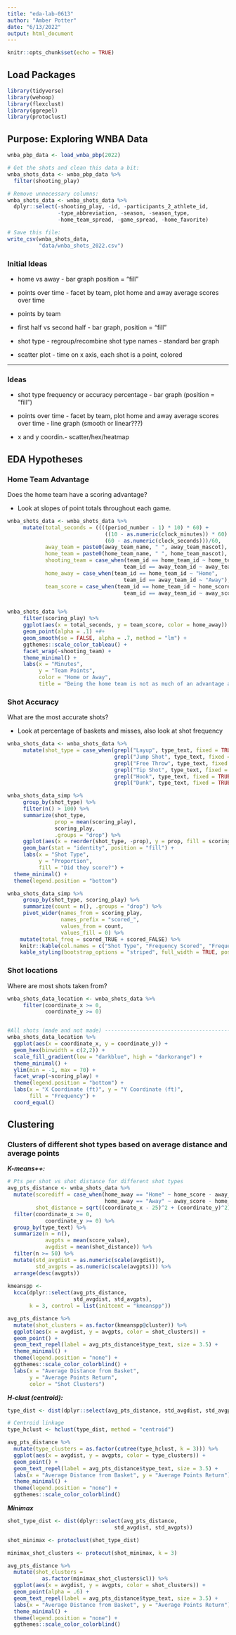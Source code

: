 ```yaml
---
title: "eda-lab-0613"
author: "Amber Potter"
date: "6/13/2022"
output: html_document
---
```


```r
knitr::opts_chunk$set(echo = TRUE)
```

## Load Packages

```r
library(tidyverse)
library(wehoop)
library(flexclust)
library(ggrepel)
library(protoclust)
```

## Purpose: Exploring WNBA Data

```r
wnba_pbp_data <- load_wnba_pbp(2022)

# Get the shots and clean this data a bit:
wnba_shots_data <- wnba_pbp_data %>%
  filter(shooting_play)

# Remove unnecessary columns:
wnba_shots_data <- wnba_shots_data %>%
  dplyr::select(-shooting_play, -id, -participants_2_athlete_id,
                -type_abbreviation, -season, -season_type, 
                -home_team_spread, -game_spread, -home_favorite)

# Save this file:
write_csv(wnba_shots_data, 
          "data/wnba_shots_2022.csv")
```

### Initial Ideas

- home vs away - bar graph position = "fill"

- points over time - facet by team, plot home and away average scores over time

- points by team

- first half vs second half - bar graph, position = "fill"

- shot type - regroup/recombine shot type names - standard bar graph

- scatter plot - time on x axis, each shot is a point, colored


-----------

### Ideas

- shot type frequency or accuracy percentage - bar graph (position = "fill")

- points over time - facet by team, plot home and away average scores over time - line graph (smooth or linear???)

- x and y coordin.- scatter/hex/heatmap


## EDA Hypotheses

### Home Team Advantage

Does the home team have a scoring advantage?

  - Look at slopes of point totals throughout each game.

```r
wnba_shots_data <- wnba_shots_data %>%
     mutate(total_seconds = ((((period_number - 1) * 10) * 60) + 
                               ((10 - as.numeric(clock_minutes)) * 60) + 
                               (60 - as.numeric(clock_seconds)))/60,
            away_team = paste0(away_team_name, " ", away_team_mascot),
            home_team = paste0(home_team_name, " ", home_team_mascot),
            shooting_team = case_when(team_id == home_team_id ~ home_team,
                                     team_id == away_team_id ~ away_team),
            home_away = case_when(team_id == home_team_id ~ "Home",
                                     team_id == away_team_id ~ "Away"),
            team_score = case_when(team_id == home_team_id ~ home_score,
                                     team_id == away_team_id ~ away_score))


wnba_shots_data %>%
     filter(scoring_play) %>%
     ggplot(aes(x = total_seconds, y = team_score, color = home_away)) +
     geom_point(alpha = .1) +#+
     geom_smooth(se = FALSE, alpha = .7, method = "lm") +
     ggthemes::scale_color_tableau() +
     facet_wrap(~shooting_team) +
     theme_minimal() +
     labs(x = "Minutes",
          y = "Team Points",
          color = "Home or Away",
          title = "Being the home team is not as much of an advantage as one might think")
```



### Shot Accuracy

What are the most accurate shots?

  - Look at percentage of baskets and misses, also look at shot frequency

```r
wnba_shots_data <- wnba_shots_data %>%
     mutate(shot_type = case_when(grepl("Layup", type_text, fixed = TRUE) ~ "Layup",
                                  grepl("Jump Shot", type_text, fixed = TRUE) ~ "Jump Shot",
                                  grepl("Free Throw", type_text, fixed = TRUE) ~ "Free Throw",
                                  grepl("Tip Shot", type_text, fixed = TRUE) ~ "Tip Shot",
                                  grepl("Hook", type_text, fixed = TRUE) ~ "Hook Shot",
                                  grepl("Dunk", type_text, fixed = TRUE) ~ "Dunk"))

wnba_shots_data_simp %>%
     group_by(shot_type) %>%
     filter(n() > 100) %>%
     summarize(shot_type,
               prop = mean(scoring_play), 
               scoring_play,
               .groups = "drop") %>%
     ggplot(aes(x = reorder(shot_type, -prop), y = prop, fill = scoring_play)) +
     geom_bar(stat = "identity", position = "fill") +
     labs(x = "Shot Type",
          y = "Proportion",
          fill = "Did they score?") +
  theme_minimal() +
  theme(legend.position = "bottom")

wnba_shots_data_simp %>%
     group_by(shot_type, scoring_play) %>%
     summarize(count = n(), .groups = "drop") %>%
     pivot_wider(names_from = scoring_play, 
                 names_prefix = "scored_",
                 values_from = count,
                 values_fill = 0) %>%
    mutate(total_freq = scored_TRUE + scored_FALSE) %>%
    knitr::kable(col.names = c("Shot Type", "Frequency Scored", "Frequency Missed", "Total Fequency")) %>%
    kable_styling(bootstrap_options = "striped", full_width = TRUE, position = "center", font_size = 16) # looks better in presentation
```

### Shot locations

Where are most shots taken from?

```r
wnba_shots_data_location <- wnba_shots_data %>%
     filter(coordinate_x >= 0,
            coordinate_y >= 0)


#All shots (made and not made) -----------------------------------------------
wnba_shots_data_location %>%
  ggplot(aes(x = coordinate_x, y = coordinate_y)) +
  geom_hex(binwidth = c(2,2)) + 
  scale_fill_gradient(low = "darkblue", high = "darkorange") +
  theme_minimal() +
  ylim(min = -1, max = 70) +
  facet_wrap(~scoring_play) +
  theme(legend.position = "bottom") + 
  labs(x = "X Coordinate (ft)", y = "Y Coordinate (ft)",
       fill = "Frequency") + 
  coord_equal()
```



## Clustering

### Clusters of different shot types based on average distance and average points

***K-means++:***

```r
# Pts per shot vs shot distance for different shot types 
avg_pts_distance <- wnba_shots_data %>%
  mutate(scorediff = case_when(home_away == "Home" ~ home_score - away_score,
                               home_away == "Away" ~ away_score - home_score),
         shot_distance = sqrt((coordinate_x - 25)^2 + (coordinate_y)^2)) %>%
  filter(coordinate_x >= 0,
            coordinate_y >= 0) %>%
  group_by(type_text) %>%
  summarize(n = n(), 
            avgpts = mean(score_value), 
            avgdist = mean(shot_distance)) %>%
  filter(n >= 50) %>%
  mutate(std_avgdist = as.numeric(scale(avgdist)),
         std_avgpts = as.numeric(scale(avgpts))) %>%
  arrange(desc(avgpts)) 
  
kmeanspp <-
  kcca(dplyr::select(avg_pts_distance,
                     std_avgdist, std_avgpts),
       k = 3, control = list(initcent = "kmeanspp"))

avg_pts_distance %>%
  mutate(shot_clusters = as.factor(kmeanspp@cluster)) %>%
  ggplot(aes(x = avgdist, y = avgpts, color = shot_clusters)) +
  geom_point() +
  geom_text_repel(label = avg_pts_distance$type_text, size = 3.5) +
  theme_minimal() +
  theme(legend.position = "none") +
  ggthemes::scale_color_colorblind() +
  labs(x = "Average Distance from Basket", 
       y = "Average Points Return",
       color = "Shot Clusters")
```


***H-clust (centroid):***

```r
type_dist <- dist(dplyr::select(avg_pts_distance, std_avgdist, std_avgpts))

# Centroid linkage
type_hclust <- hclust(type_dist, method = "centroid")

avg_pts_distance %>%
  mutate(type_clusters = as.factor(cutree(type_hclust, k = 3))) %>%
  ggplot(aes(x = avgdist, y = avgpts, color = type_clusters)) +
  geom_point() +
  geom_text_repel(label = avg_pts_distance$type_text, size = 3.5) +
  labs(x = "Average Distance from Basket", y = "Average Points Return") +
  theme_minimal() +
  theme(legend.position = "none") +
  ggthemes::scale_color_colorblind()
```

***Minimax***

```r
shot_type_dist <- dist(dplyr::select(avg_pts_distance,
                                  std_avgdist, std_avgpts))

shot_minimax <- protoclust(shot_type_dist)

minimax_shot_clusters <- protocut(shot_minimax, k = 3)

avg_pts_distance %>%
  mutate(shot_clusters =
           as.factor(minimax_shot_clusters$cl)) %>%
  ggplot(aes(x = avgdist, y = avgpts, color = shot_clusters)) + 
  geom_point(alpha = .6) + 
  geom_text_repel(label = avg_pts_distance$type_text, size = 3.5) +
  labs(x = "Average Distance from Basket", y = "Average Points Return") +
  theme_minimal() +
  theme(legend.position = "none") +
  ggthemes::scale_color_colorblind()
```

